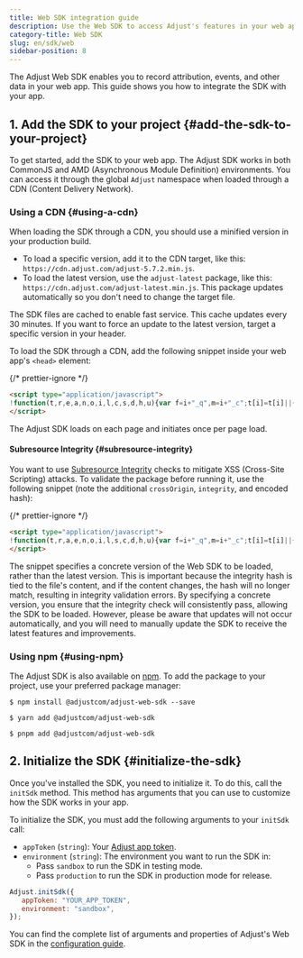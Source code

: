 ```yaml
---
title: Web SDK integration guide
description: Use the Web SDK to access Adjust's features in your web apps
category-title: Web SDK
slug: en/sdk/web
sidebar-position: 8
---
```


The Adjust Web SDK enables you to record attribution, events, and other data in your web app. This guide shows you how to integrate the SDK with your app.

## 1. Add the SDK to your project {#add-the-sdk-to-your-project}

To get started, add the SDK to your web app. The Adjust SDK works in both CommonJS and AMD (Asynchronous Module Definition) environments. You can access it through the global `Adjust` namespace when loaded through a CDN (Content Delivery Network).

### Using a CDN {#using-a-cdn}

When loading the SDK through a CDN, you should use a minified version in your production build.

- To load a specific version, add it to the CDN target, like this: `https://cdn.adjust.com/adjust-5.7.2.min.js`.
- To load the latest version, use the `adjust-latest` package, like this: `https://cdn.adjust.com/adjust-latest.min.js`. This package updates automatically so you don't need to change the target file.

<Callout type="tip">

The SDK files are cached to enable fast service. This cache updates every 30 minutes. If you want to force an update to the latest version, target a specific version in your header.

</Callout>

To load the SDK through a CDN, add the following snippet inside your web app's `<head>` element:

{/* prettier-ignore */}
```html
<script type="application/javascript">
!function(t,r,e,a,n,o,i,l,c,s,d,h,u){var f=i+"_q",m=i+"_c";t[i]=t[i]||{},t[f]=t[f]||[],t[m]=t[m]||[];for(let r=0;r<l.length;r++)d(t[i],t[f],l[r]);for(let r=0;r<c.length;r++){var g,b=c[r][0],p=c[r][1];t[i][b]=function(...r){return g=this,t[m].push((function(){g[s]=new t[i][b](...r)})),g};for(let r=0;r<p.length;r++){const e=p[r];t[i][b].prototype[e]=function(...r){t[m].push((function(){g[s][e](...r)}))}}}h=r.createElement(e),u=r.getElementsByTagName(e)[0],h.async=!0,h.src="https://cdn.adjust.com/adjust-latest.min.js",h.onload=function(){for(var r=0;r<t[m].length;r++)t[m][r]();t[m]=[];for(r=0;r<t[f].length;r++)t[f][r][1][0][s]?t[i][t[f][r][0]](t[f][r][1][0][s]):t[i][t[f][r][0]].apply(t[i],t[f][r][1]);t[f]=[]},u.parentNode.insertBefore(h,u)}(window,document,"script",0,0,0,"Adjust",["initSdk","getAttribution","getWebUUID","waitForAttribution","waitForWebUUID","setReferrer","trackEvent","addGlobalCallbackParameters","addGlobalPartnerParameters","removeGlobalCallbackParameter","removeGlobalPartnerParameter","clearGlobalCallbackParameters","clearGlobalPartnerParameters","switchToOfflineMode","switchBackToOnlineMode","stop","restart","gdprForgetMe","disableThirdPartySharing","trackThirdPartySharing","initSmartBanner","showSmartBanner","hideSmartBanner"],[["ThirdPartySharing",["addGranularOption","addPartnerSharingSetting"]]],"__realObj",(function(t,r,e){t[e]=function(){r.push([e,arguments])}}));
</script>
```

The Adjust SDK loads on each page and initiates once per page load.

#### Subresource Integrity {#subresource-integrity}

You want to use [Subresource Integrity](https://developer.mozilla.org/en-US/docs/Web/Security/Subresource_Integrity) checks to mitigate XSS (Cross-Site Scripting) attacks. To validate the package before running it, use the following snippet (note the additional `crossOrigin`, `integrity`, and encoded hash):

{/* prettier-ignore */}
```html
<script type="application/javascript">
!function(t,r,a,e,n,o,i,l,s,c,d,h,u){var f=i+"_q",m=i+"_c";t[i]=t[i]||{},t[f]=t[f]||[],t[m]=t[m]||[];for(let r=0;r<l.length;r++)d(t[i],t[f],l[r]);for(let r=0;r<s.length;r++){var g,b=s[r][0],p=s[r][1];t[i][b]=function(...r){return g=this,t[m].push((function(){g[c]=new t[i][b](...r)})),g};for(let r=0;r<p.length;r++){const a=p[r];t[i][b].prototype[a]=function(...r){t[m].push((function(){g[c][a](...r)}))}}}h=r.createElement(a),u=r.getElementsByTagName(a)[0],h.async=!0,h.src="https://cdn.adjust.com/adjust-5.7.2.min.js",o&&(h.crossOrigin="anonymous",h.integrity=o),h.onload=function(){for(var r=0;r<t[m].length;r++)t[m][r]();t[m]=[];for(r=0;r<t[f].length;r++)t[f][r][1][0][c]?t[i][t[f][r][0]](t[f][r][1][0][c]):t[i][t[f][r][0]].apply(t[i],t[f][r][1]);t[f]=[]},u.parentNode.insertBefore(h,u)}(window,document,"script",0,0,"sha384-3BJePftWPBpqzii4G4Z1wjO/OaXCIpqAZ/4hbIB8KGBvrmSwZQLUflAaqRa2poWO","Adjust",["initSdk","getAttribution","getWebUUID","waitForAttribution","waitForWebUUID","setReferrer","trackEvent","addGlobalCallbackParameters","addGlobalPartnerParameters","removeGlobalCallbackParameter","removeGlobalPartnerParameter","clearGlobalCallbackParameters","clearGlobalPartnerParameters","switchToOfflineMode","switchBackToOnlineMode","stop","restart","gdprForgetMe","disableThirdPartySharing","trackThirdPartySharing","initSmartBanner","showSmartBanner","hideSmartBanner"],[["ThirdPartySharing",["addGranularOption","addPartnerSharingSetting"]]],"__realObj",(function(t,r,a){t[a]=function(){r.push([a,arguments])}}));hirdPartySharing",["addGranularOption","addPartnerSharingSetting"]]],"__realObj",(function(t,r,e){t[e]=function(){r.push([e,arguments])}}));
</script>
```

<Callout type="note">

The snippet specifies a concrete version of the Web SDK to be loaded, rather than the latest version. This is important because the integrity hash is tied to the file's content, and if the content changes, the hash will no longer match, resulting in integrity validation errors. By specifying a concrete version, you ensure that the integrity check will consistently pass, allowing the SDK to be loaded. However, please be aware that updates will not occur automatically, and you will need to manually update the SDK to receive the latest features and improvements.

</Callout>

### Using npm {#using-npm}

The Adjust SDK is also available on [npm](https://www.npmjs.com/package/@adjustcom/adjust-web-sdk). To add the package to your project, use your preferred package manager:

<Tabs>
<Tab title="npm" sync="npm">

```console
$ npm install @adjustcom/adjust-web-sdk --save
```

</Tab>
<Tab title="Yarn" sync="yarn">

```console
$ yarn add @adjustcom/adjust-web-sdk
```

</Tab>

<Tab title="pnpm" sync="pnpm">

```console
$ pnpm add @adjustcom/adjust-web-sdk
```

</Tab>
</Tabs>

## 2. Initialize the SDK {#initialize-the-sdk}

Once you've installed the SDK, you need to initialize it. To do this, call the `initSdk` method. This method has arguments that you can use to customize how the SDK works in your app.

To initialize the SDK, you must add the following arguments to your `initSdk` call:

- `appToken` (`string`): Your [Adjust app token](https://help.adjust.com/en/article/app-token-and-reporting-currency#view-your-app-details).
- `environment` (`string`): The environment you want to run the SDK in:
   - Pass `sandbox` to run the SDK in testing mode.
   - Pass `production` to run the SDK in production mode for release.

```js
Adjust.initSdk({
   appToken: "YOUR_APP_TOKEN",
   environment: "sandbox",
});
```

<Callout type="seealso">

You can find the complete list of arguments and properties of Adjust's Web SDK in the [configuration guide](/en/sdk/web/configuration).

</Callout>
